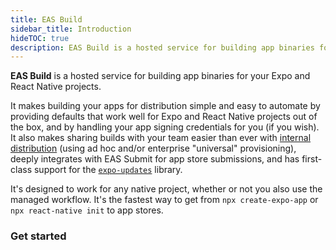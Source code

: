 ```yaml
---
title: EAS Build
sidebar_title: Introduction
hideTOC: true
description: EAS Build is a hosted service for building app binaries for your Expo and React Native projects.
---
```



**EAS Build** is a hosted service for building app binaries for your Expo and React Native projects.

It makes building your apps for distribution simple and easy to automate by providing defaults that work well for Expo and React Native projects out of the box, and by handling your app signing credentials for you (if you wish). It also makes sharing builds with your team easier than ever with [internal distribution](/build/internal-distribution/) (using ad hoc and/or enterprise "universal" provisioning), deeply integrates with EAS Submit for app store submissions, and has first-class support for the [`expo-updates`](/build/updates/) library.

It's designed to work for any native project, whether or not you also use the managed workflow. It's the fastest way to get from `npx create-expo-app` or `npx react-native init` to app stores.

### Get started

<BoxLink
  title="Creating your first build"
  description="It should only take a few minutes in total to get up and running for iOS and/or Android."
  href="/build/setup"
/>

<BoxLink
  title="Share your apps with internal testers"
  description="EAS Build can help share preview builds of your app with a single URL."
  href="/build/internal-distribution"
/>

<BoxLink
  title="Automate submissions"
  description="Learn how you can have the service take your successful builds and handle uploading them to app stores for you automatically."
  href="/build/automating-submissions"
/>

<BoxLink
  title="App version management"
  description="Automate version bumps so you never have to think about them again."
  href="/build-reference/app-versions"
/>

<BoxLink
  title="Learning about the limitations"
  description="EAS Build is new and rapidly evolving, so we recommend getting familiar with the current limitations."
  href="/build-reference/limitations"
/>
